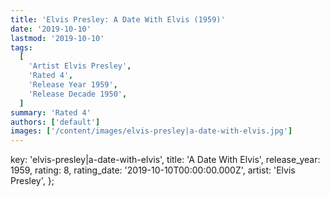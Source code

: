 ```yaml
---
title: 'Elvis Presley: A Date With Elvis (1959)'
date: '2019-10-10'
lastmod: '2019-10-10'
tags:
  [
    'Artist Elvis Presley',
    'Rated 4',
    'Release Year 1959',
    'Release Decade 1950',
  ]
summary: 'Rated 4'
authors: ['default']
images: ['/content/images/elvis-presley|a-date-with-elvis.jpg']
---
```


  key: 'elvis-presley|a-date-with-elvis',
  title: 'A Date With Elvis',
  release_year: 1959,
  rating: 8,
  rating_date: '2019-10-10T00:00:00.000Z',
  artist: 'Elvis Presley',
};

<MusicRating data={data} />
